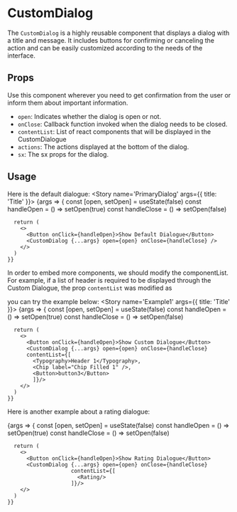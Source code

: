 
<Meta title='Components/CustomDialog' component={CustomDialog} />

# CustomDialog

The `CustomDialog` is a highly reusable component that displays a dialog with a title and message. It includes buttons for confirming or canceling the action and can be easily customized according to the needs of the interface.

## Props

Use this component wherever you need to get confirmation from the user or inform them about important information.

- `open`: Indicates whether the dialog is open or not.
- `onClose`: Callback function invoked when the dialog needs to be closed.
- `contentList`: List of react components that will be displayed in the CustomDialogue
- `actions`: The actions displayed at the bottom of the dialog.
- `sx`: The sx props for the dialog.

<ArgsTable of={CustomDialog} />

## Usage


Here is the default dialogue:
<Canvas>
  <Story name='PrimaryDialog' args={{ title: 'Title' }}>
    {args => {
      const [open, setOpen] = useState(false)
      const handleOpen = () => setOpen(true)
      const handleClose = () => setOpen(false)

      return (
        <>
          <Button onClick={handleOpen}>Show Default Dialogue</Button>
          <CustomDialog {...args} open={open} onClose={handleClose} />
        </>
      )
    }}

  </Story>
</Canvas>

In order to embed more components, we should modify the componentList.
For example, if a list of header is required to be displayed through the Custom Dialogue,
the prop `contentList` was modified as

you can try the example below:
<Canvas>
  <Story name='Example1' args={{ title: 'Title' }}>
    {args => {
      const [open, setOpen] = useState(false)
      const handleOpen = () => setOpen(true)
      const handleClose = () => setOpen(false)

      return (
        <>
          <Button onClick={handleOpen}>Show Custom Dialogue</Button>
          <CustomDialog {...args} open={open} onClose={handleClose}
          contentList={[
            <Typography>Header 1</Typography>,
            <Chip label="Chip Filled 1" />,
            <Button>button3</Button>
            ]}/>
        </>
      )
    }}
  </Story>
</Canvas>


Here is another example about a rating dialogue:

<Canvas>
  <Story name='Example2' args={{ title: 'Title' }}>
    {args => {
      const [open, setOpen] = useState(false)
      const handleOpen = () => setOpen(true)
      const handleClose = () => setOpen(false)

      return (
        <>
          <Button onClick={handleOpen}>Show Rating Dialogue</Button>
          <CustomDialog {...args} open={open} onClose={handleClose}
                        contentList={[
                          <Rating/>
                        ]}/>
        </>
      )
    }}
  </Story>
</Canvas>
